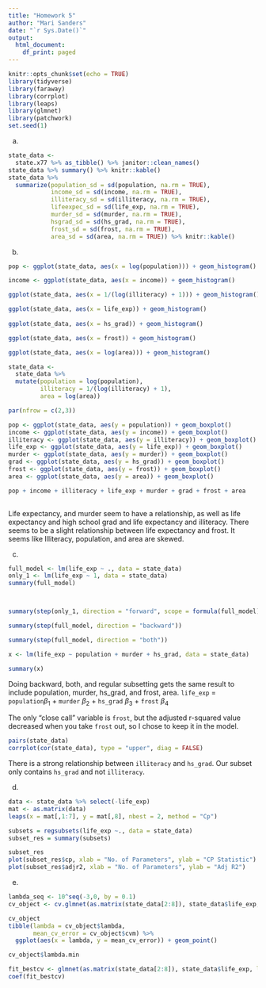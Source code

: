 ```yaml
---
title: "Homework 5"
author: "Mari Sanders"
date: "`r Sys.Date()`"
output:
  html_document:
    df_print: paged
---
```


```r
knitr::opts_chunk$set(echo = TRUE)
library(tidyverse)
library(faraway)
library(corrplot)
library(leaps)
library(glmnet)
library(patchwork)
set.seed(1)
```

a) 

```r

state_data <- 
  state.x77 %>% as_tibble() %>% janitor::clean_names()
state_data %>% summary() %>% knitr::kable()
state_data %>% 
  summarize(population_sd = sd(population, na.rm = TRUE),
            income_sd = sd(income, na.rm = TRUE),
            illiteracy_sd = sd(illiteracy, na.rm = TRUE),
            lifeexpec_sd = sd(life_exp, na.rm = TRUE),
            murder_sd = sd(murder, na.rm = TRUE),
            hsgrad_sd = sd(hs_grad, na.rm = TRUE),
            frost_sd = sd(frost, na.rm = TRUE),
            area_sd = sd(area, na.rm = TRUE)) %>% knitr::kable()
```

b) 

```r
pop <- ggplot(state_data, aes(x = log(population))) + geom_histogram()

income <- ggplot(state_data, aes(x = income)) + geom_histogram()

ggplot(state_data, aes(x = 1/(log(illiteracy) + 1))) + geom_histogram()

ggplot(state_data, aes(x = life_exp)) + geom_histogram()
 
ggplot(state_data, aes(x = hs_grad)) + geom_histogram()

ggplot(state_data, aes(x = frost)) + geom_histogram()

ggplot(state_data, aes(x = log(area))) + geom_histogram()
```


```r
state_data <- 
  state_data %>% 
  mutate(population = log(population), 
         illiteracy = 1/(log(illiteracy) + 1), 
         area = log(area))
```


```r
par(nfrow = c(2,3))

pop <- ggplot(state_data, aes(y = population)) + geom_boxplot()
income <- ggplot(state_data, aes(y = income)) + geom_boxplot() 
illiteracy <- ggplot(state_data, aes(y = illiteracy)) + geom_boxplot()  
life_exp <- ggplot(state_data, aes(y = life_exp)) + geom_boxplot()
murder <- ggplot(state_data, aes(y = murder)) + geom_boxplot()  
grad <- ggplot(state_data, aes(y = hs_grad)) + geom_boxplot()  
frost <- ggplot(state_data, aes(y = frost)) + geom_boxplot()
area <- ggplot(state_data, aes(y = area)) + geom_boxplot()

pop + income + illiteracy + life_exp + murder + grad + frost + area 
               
```

Life expectancy, and murder seem to have a relationship, as well as life expectancy and high school grad and life expectancy and illiteracy. There seems to be a slight relationship between life expectancy and frost. It seems like Illiteracy, population, and area
are skewed. 

c) 

```r
full_model <- lm(life_exp ~ ., data = state_data)
only_1 <- lm(life_exp ~ 1, data = state_data)
summary(full_model)



summary(step(only_1, direction = "forward", scope = formula(full_model)))

summary(step(full_model, direction = "backward"))

summary(step(full_model, direction = "both"))

x <- lm(life_exp ~ population + murder + hs_grad, data = state_data)

summary(x)
```
Doing backward, both, and regular subsetting gets the same result to include population, murder, hs_grad, and frost, area. 
`life_exp` = `population`$\beta_1$ + `murder` $\beta_2$ + `hs_grad` $\beta_3$ + `frost` $\beta_4$ 

The only "close call" variable is `frost`, but the adjusted r-squared value decreased when you take `frost` out, so I chose to keep it in the model. 

```r
pairs(state_data)
corrplot(cor(state_data), type = "upper", diag = FALSE)
```

There is a strong relationship between `illiteracy` and `hs_grad`. Our subset only contains `hs_grad` and not `illiteracy`. 

d) 

```r
data <- state_data %>% select(-life_exp)
mat <- as.matrix(data)
leaps(x = mat[,1:7], y = mat[,8], nbest = 2, method = "Cp")
```


```r
subsets = regsubsets(life_exp ~., data = state_data)
subset_res = summary(subsets)

subset_res
plot(subset_res$cp, xlab = "No. of Parameters", ylab = "CP Statistic")
plot(subset_res$adjr2, xlab = "No. of Parameters", ylab = "Adj R2")
```


e) 

```r
lambda_seq <- 10^seq(-3,0, by = 0.1)
cv_object <- cv.glmnet(as.matrix(state_data[2:8]), state_data$life_exp, lambda = lambda_seq, nfolds = 5)

cv_object
tibble(lambda = cv_object$lambda, 
       mean_cv_error = cv_object$cvm) %>% 
  ggplot(aes(x = lambda, y = mean_cv_error)) + geom_point()

cv_object$lambda.min

fit_bestcv <- glmnet(as.matrix(state_data[2:8]), state_data$life_exp, lambda = cv_object$lambda.min)
coef(fit_bestcv)

```

